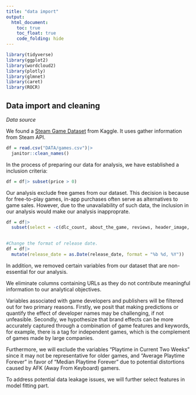 ```yaml
---
title: "data import"
output:
  html_document:
    toc: true
    toc_float: true
    code_folding: hide
---
```


```r
library(tidyverse)
library(ggplot2)
library(wordcloud2)
library(plotly)
library(glmnet)
library(caret)
library(ROCR)
```

## Data import and cleaning

*Data source* 

We found a [Steam Game Dataset](https://www.kaggle.com/datasets/fronkongames/steam-games-dataset) from Kaggle. It uses gather information from Steam API. 

```r
df = read.csv("DATA/games.csv")|>
  janitor::clean_names()
```

In the process of preparing our data for analysis, we have established a inclusion criteria:

```r
df = df|> subset(price > 0)
```

Our analysis exclude free games from our dataset. This decision is because for free-to-play games, in-app purchases often serve as alternatives to game sales. However, due to the unavailability of such data, the inclusion in our analysis would make our analysis inapproprate. 

```r
df = df|>
  subset(select = -c(dlc_count, about_the_game, reviews, header_image, website, support_url, support_email, metacritic_score, metacritic_url, notes, developers, publishers, screenshots, movies, score_rank, average_playtime_two_weeks, median_playtime_two_weeks, average_playtime_forever, peak_ccu, full_audio_languages))
  
```

```r
#Change the format of release date. 
df = df|>
  mutate(release_date = as.Date(release_date, format = "%b %d, %Y"))
```
In addition, we removed certain variables from our dataset that are non-essential for our analysis.

We eliminate columns containing URLs as they do not contribute meaningful information to our analytical objectives.

Variables associated with game developers and publishers will be filtered out for two primary reasons. Firstly, we posit that making predictions or quantify the effect of developer names may be challenging, if not unfeasible. Secondly, we hypothesize that brand effects can be more accurately captured through a combination of game features and keywords, for example, there is a tag for independent games, which is the complement of games made by large companies. 

Furthermore, we will exclude the variables "Playtime in Current Two Weeks" since it may not be representative for older games, and "Average Playtime Forever" in favor of "Median Playtime Forever" due to potential distortions caused by AFK (Away From Keyboard) gamers. 

To address potential data leakage issues, we will further select features in model fitting part. 